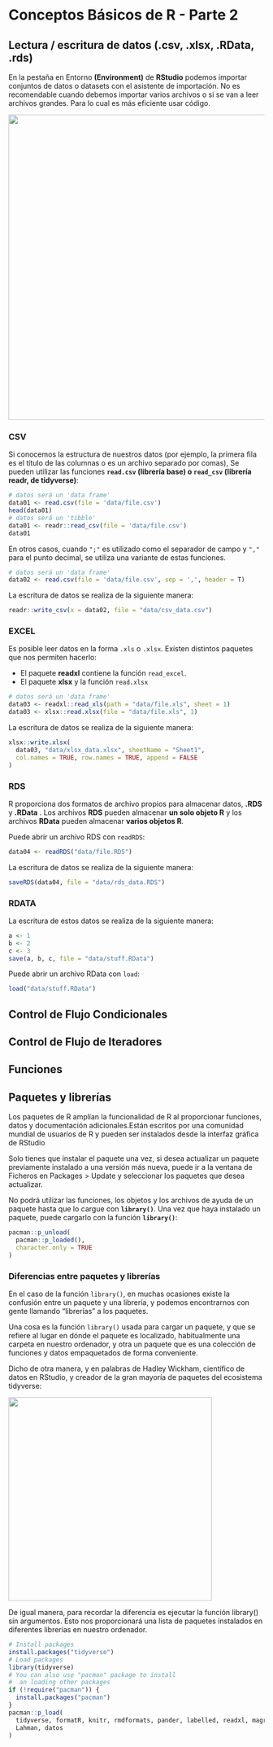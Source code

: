 # Conceptos Básicos de R - Parte 2

## Lectura / escritura de datos (.csv, .xlsx, .RData, .rds)

<p style="text-align: justify;">

En la pestaña en Entorno **(Environment)** de **RStudio** podemos importar conjuntos de datos o datasets con el asistente de importación. No es recomendable cuando debemos importar varios archivos o si se van a leer archivos grandes. Para lo cual es más eficiente usar código.

</p>

<p align="center">

<img src="https://bookdown.org/chescosalgado/intro_r/img/manual_import.png
" width="600"/>

</p>

### CSV

Si conocemos la estructura de nuestros datos (por ejemplo, la primera fila es el título de las columnas o es un archivo separado por comas), Se pueden utilizar las funciones **`read.csv` (librería base) o `read_csv` (librería readr, de tidyverse)**:

```r
# datos será un 'data frame'
data01 <- read.csv(file = 'data/file.csv')
head(data01)
# datos será un 'tibble'
data01 <- readr::read_csv(file = 'data/file.csv')
data01
```

En otros casos, cuando `";"` es utilizado como el separador de campo y `","` para el punto decimal, se utiliza una variante de estas funciones.

```r
# datos será un 'data frame'
data02 <- read.csv(file = 'data/file.csv', sep = ',', header = T)
```

La escritura de datos se realiza de la siguiente manera:

```r
readr::write_csv(x = data02, file = "data/csv_data.csv")
```

### EXCEL

Es posible leer datos en la forma `.xls` o `.xlsx`. Existen distintos paquetes que nos permiten hacerlo:

-   El paquete **readxl** contiene la función `read_excel`.
-   El paquete **xlsx** y la función `read.xlsx`

```r
# datos será un 'data frame'
data03 <- readxl::read_xls(path = "data/file.xls", sheet = 1)
data03 <- xlsx::read.xlsx(file = "data/file.xls", 1)
```

La escritura de datos se realiza de la siguiente manera:

```r
xlsx::write.xlsx(
  data03, "data/xlsx_data.xlsx", sheetName = "Sheet1", 
  col.names = TRUE, row.names = TRUE, append = FALSE
)
```

### RDS

R proporciona dos formatos de archivo propios para almacenar datos, **.RDS** y **.RData** . Los archivos **RDS** pueden almacenar **un solo objeto R** y los archivos **RData** pueden almacenar **varios objetos R**.

Puede abrir un archivo RDS con `readRDS`:

```r
data04 <- readRDS("data/file.RDS")
```

La escritura de datos se realiza de la siguiente manera:

```r
saveRDS(data04, file = "data/rds_data.RDS")
```

### RDATA

La escritura de estos datos se realiza de la siguiente manera:

```r
a <- 1
b <- 2
c <- 3
save(a, b, c, file = "data/stuff.RData")
```

Puede abrir un archivo RData con `load`:

```r
load("data/stuff.RData")
```

## Control de Flujo Condicionales

## Control de Flujo de Iteradores

## Funciones

## Paquetes y librerías

Los paquetes de R amplían la funcionalidad de R al proporcionar funciones, datos y documentación adicionales.Están escritos por una comunidad mundial de usuarios de R y pueden ser instalados desde la interfaz gráfica de RStudio

Solo tienes que instalar el paquete una vez, si desea actualizar un paquete previamente instalado a una versión más nueva, puede ir a la ventana de Ficheros en Packages \> Update y seleccionar los paquetes que desea actualizar.

<p style="text-align: justify;">

No podrá utilizar las funciones, los objetos y los archivos de ayuda de un paquete hasta que lo cargue con **`library()`**. Una vez que haya instalado un paquete, puede cargarlo con la función **`library()`**:

</p>

```r
pacman::p_unload(
  pacman::p_loaded(),
  character.only = TRUE
)
```

### Diferencias entre paquetes y librerías

En el caso de la función `library()`, en muchas ocasiones existe la confusión entre un paquete y una librería, y podemos encontrarnos con gente llamando "librerías" a los paquetes.

Una cosa es la función `library()` usada para cargar un paquete, y que se refiere al lugar en dónde el paquete es localizado, habitualmente una carpeta en nuestro ordenador, y otra un paquete que es una colección de funciones y datos empaquetados de forma conveniente.

Dicho de otra manera, y en palabras de Hadley Wickham, científico de datos en RStudio, y creador de la gran mayoría de paquetes del ecosistema tidyverse:

<p align="center">

<img src="fig/s01_difference_library.png" width="400"/>

</p>

De igual manera, para recordar la diferencia es ejecutar la función library() sin argumentos. Esto nos proporcionará una lista de paquetes instalados en diferentes librerías en nuestro ordenador.

```r
# Install packages
install.packages("tidyverse")
# Load packages
library(tidyverse)
# You can also use "pacman" package to install
#  an loading other packages
if (!require("pacman")) {
  install.packages("pacman")
}
pacman::p_load(
  tidyverse, formatR, knitr, rmdformats, pander, labelled, readxl, magrittr, kableExtra,
  Lahman, datos
)
```
